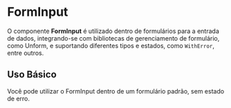 
<Meta of={FormInputStories} />

# FormInput

O componente **FormInput** é utilizado dentro de formulários para a entrada de dados, integrando-se com bibliotecas de gerenciamento de formulário, como Unform, e suportando diferentes tipos e estados, como `WithError`, entre outros.

## Uso Básico

Você pode utilizar o FormInput dentro de um formulário padrão, sem estado de erro.

<Canvas of={FormInputStories.Default} />
<Controls />
